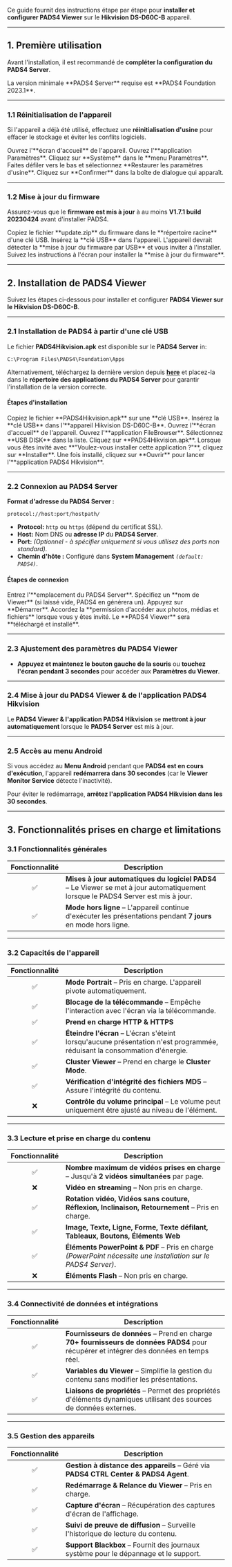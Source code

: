 Ce guide fournit des instructions étape par étape pour **installer et configurer PADS4 Viewer** sur le **Hikvision DS-D60C-B** appareil.

***

## **1. Première utilisation**

Avant l'installation, il est recommandé de **compléter la configuration du PADS4 Server**.

<Note>
  La version minimale **PADS4 Server** requise est **PADS4 Foundation 2023.1**.
</Note>

***

### **1.1 Réinitialisation de l'appareil**

Si l'appareil a déjà été utilisé, effectuez une **réinitialisation d'usine** pour effacer le stockage et éviter les conflits logiciels.

<Steps>
  <Step title="Étape Un">
    Ouvrez l'**écran d'accueil** de l'appareil.
  </Step>

  <Step title="Étape Deux">
    Ouvrez l'**application Paramètres**.
  </Step>

  <Step title="Étape Trois">
    Cliquez sur **Système** dans le **menu Paramètres**.
  </Step>

  <Step title="Étape Quatre">
    Faites défiler vers le bas et sélectionnez **Restaurer les paramètres d'usine**.
  </Step>

  <Step title="Étape Cinq">
    Cliquez sur **Confirmer** dans la boîte de dialogue qui apparaît.
  </Step>
</Steps>

***

### **1.2 Mise à jour du firmware**

Assurez-vous que le **firmware est mis à jour** à au moins **V1.7.1 build 20230424** avant d'installer PADS4.

<Steps>
  <Step title="Étape Un">
    Copiez le fichier **update.zip** du firmware dans le **répertoire racine** d'une clé USB.
  </Step>

  <Step title="Étape Deux">
    Insérez la **clé USB** dans l'appareil.
  </Step>

  <Step title="Étape Trois">
    L'appareil devrait détecter la **mise à jour du firmware par USB** et vous inviter à l'installer.
  </Step>

  <Step title="Étape Quatre">
    Suivez les instructions à l'écran pour installer la **mise à jour du firmware**.
  </Step>
</Steps>

***

## **2. Installation de PADS4 Viewer**

Suivez les étapes ci-dessous pour installer et configurer **PADS4 Viewer sur le Hikvision DS-D60C-B**.

***

### **2.1 Installation de PADS4 à partir d'une clé USB**

Le fichier **PADS4Hikvision.apk** est disponible sur le **PADS4 Server** in:

```
C:\Program Files\PADS4\Foundation\Apps  
```

Alternativement, téléchargez la dernière version depuis [**here**](https://github.com/PADS4/PADS4-Viewer-HikVision/releases/latest) et placez-la dans le **répertoire des applications du PADS4 Server** pour garantir l'installation de la version correcte.

#### **Étapes d'installation**

<Steps>
  <Step title="Étape Un">
    Copiez le fichier **PADS4Hikvision.apk** sur une **clé USB**.
  </Step>

  <Step title="Étape Deux">
    Insérez la **clé USB** dans l'**appareil Hikvision DS-D60C-B**.
  </Step>

  <Step title="Étape Trois">
    Ouvrez l'**écran d'accueil** de l'appareil.
  </Step>

  <Step title="Étape Quatre">
    Ouvrez l'**application FileBrowser**.
  </Step>

  <Step title="Étape Cinq">
    Sélectionnez **USB DISK** dans la liste.
  </Step>

  <Step title="Étape Six">
    Cliquez sur **PADS4Hikvision.apk**.
  </Step>

  <Step title="Étape Sept">
    Lorsque vous êtes invité avec **"Voulez-vous installer cette application ?"**, cliquez sur **Installer**.
  </Step>

  <Step title="Étape Huit">
    Une fois installé, cliquez sur **Ouvrir** pour lancer l'**application PADS4 Hikvision**.
  </Step>
</Steps>

***

### **2.2 Connexion au PADS4 Server**

**Format d'adresse du PADS4 Server :**

```
protocol://host:port/hostpath/  
```

* **Protocol:** `http` ou `https` (dépend du certificat SSL).
* **Host:** Nom DNS ou **adresse IP** du **PADS4 Server**.
* **Port:** *(Optionnel - à spécifier uniquement si vous utilisez des ports non standard).*
* **Chemin d'hôte :** Configuré dans **System Management** *`(default: PADS4)`*.

#### **Étapes de connexion**

<Steps>
  <Step title="Étape Un">
    Entrez l'**emplacement du PADS4 Server**.
  </Step>

  <Step title="Étape Deux - *Optionnel*">
    Spécifiez un **nom de Viewer** (si laissé vide, PADS4 en générera un).
  </Step>

  <Step title="Étape Trois">
    Appuyez sur **Démarrer**.
  </Step>

  <Step title="Étape Quatre">
    Accordez la **permission d'accéder aux photos, médias et fichiers** lorsque vous y êtes invité.
  </Step>

  <Step title="Étape Cinq">
    Le **PADS4 Viewer** sera **téléchargé et installé**.
  </Step>
</Steps>

***

### **2.3 Ajustement des paramètres du PADS4 Viewer**

* **Appuyez et maintenez le bouton gauche de la souris** ou **touchez l'écran pendant 3 secondes** pour accéder aux **Paramètres du Viewer**.

***

### **2.4 Mise à jour du PADS4 Viewer & de l'application PADS4 Hikvision**

Le **PADS4 Viewer & l'application PADS4 Hikvision** se **mettront à jour automatiquement** lorsque le **PADS4 Server** est mis à jour.

***

### **2.5 Accès au menu Android**

Si vous accédez au **Menu Android** pendant que **PADS4 est en cours d'exécution**, l'appareil **redémarrera dans 30 secondes** (car le **Viewer Monitor Service** détecte l'inactivité).

Pour éviter le redémarrage, **arrêtez l'application PADS4 Hikvision dans les 30 secondes**.

***

## **3. Fonctionnalités prises en charge et limitations**

### **3.1 Fonctionnalités générales**

| Fonctionnalité | Description                                                                                                                       |
| :------------: | --------------------------------------------------------------------------------------------------------------------------------- |
|        ✅       | **Mises à jour automatiques du logiciel PADS4** – Le Viewer se met à jour automatiquement lorsque le PADS4 Server est mis à jour. |
|        ✅       | **Mode hors ligne** – L'appareil continue d'exécuter les présentations pendant **7 jours** en mode hors ligne.                    |

***

### **3.2 Capacités de l'appareil**

| Fonctionnalité | Description                                                                                                               |
| :------------: | ------------------------------------------------------------------------------------------------------------------------- |
|        ✅       | **Mode Portrait** – Pris en charge. L'appareil pivote automatiquement.                                                    |
|        ✅       | **Blocage de la télécommande** – Empêche l'interaction avec l'écran via la télécommande.                                  |
|        ✅       | **Prend en charge HTTP & HTTPS**                                                                                          |
|        ✅       | **Éteindre l'écran** – L'écran s'éteint lorsqu'aucune présentation n'est programmée, réduisant la consommation d'énergie. |
|        ✅       | **Cluster Viewer** – Prend en charge le **Cluster Mode**.                                                                 |
|        ✅       | **Vérification d'intégrité des fichiers MD5** – Assure l'intégrité du contenu.                                            |
|        ❌       | **Contrôle du volume principal** – Le volume peut uniquement être ajusté au niveau de l'élément.                          |

***

### **3.3 Lecture et prise en charge du contenu**

| Fonctionnalité | Description                                                                                                   |
| :------------: | ------------------------------------------------------------------------------------------------------------- |
|        ✅       | **Nombre maximum de vidéos prises en charge** – Jusqu'à **2 vidéos simultanées** par page.                    |
|        ❌       | **Vidéo en streaming** – Non pris en charge.                                                                  |
|        ✅       | **Rotation vidéo, Vidéos sans couture, Réflexion, Inclinaison, Retournement** – Pris en charge.               |
|        ✅       | **Image, Texte, Ligne, Forme, Texte défilant, Tableaux, Boutons, Éléments Web**                               |
|        ✅       | **Éléments PowerPoint & PDF** – Pris en charge *(PowerPoint nécessite une installation sur le PADS4 Server)*. |
|        ❌       | **Éléments Flash** – Non pris en charge.                                                                      |

***

### **3.4 Connectivité de données et intégrations**

| Fonctionnalité | Description                                                                                                                               |
| :------------: | ----------------------------------------------------------------------------------------------------------------------------------------- |
|        ✅       | **Fournisseurs de données** – Prend en charge **70+ fournisseurs de données PADS4** pour récupérer et intégrer des données en temps réel. |
|        ✅       | **Variables du Viewer** – Simplifie la gestion du contenu sans modifier les présentations.                                                |
|        ✅       | **Liaisons de propriétés** – Permet des propriétés d'éléments dynamiques utilisant des sources de données externes.                       |

***

### **3.5 Gestion des appareils**

| Fonctionnalité | Description                                                                          |
| :------------: | ------------------------------------------------------------------------------------ |
|        ✅       | **Gestion à distance des appareils** – Géré via **PADS4 CTRL Center & PADS4 Agent**. |
|        ✅       | **Redémarrage & Relance du Viewer** – Pris en charge.                                |
|        ✅       | **Capture d'écran** – Récupération des captures d'écran de l'affichage.              |
|        ✅       | **Suivi de preuve de diffusion** – Surveille l'historique de lecture du contenu.     |
|        ✅       | **Support Blackbox** – Fournit des journaux système pour le dépannage et le support. |
